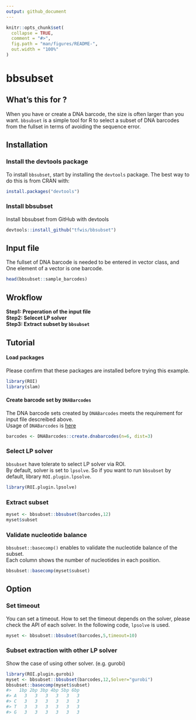 ```yaml
---
output: github_document
---
```


<!-- README.md is generated from README.Rmd. Please edit that file -->

```r
knitr::opts_chunk$set(
  collapse = TRUE,
  comment = "#>",
  fig.path = "man/figures/README-",
  out.width = "100%"
)
```

# bbsubset

<!-- badges: start -->
<!-- badges: end -->

## What's this for ?

When you have or create a DNA barcode, the size is often larger than you want. 
`bbsubset` is a simple tool for R to select a subset of DNA barcodes from the fullset in terms of avoiding the sequence error.


## Installation

### Install the devtools package

To install `bbsubset`, start by installing the `devtools` package. The best way to do this is from CRAN with:

```r
install.packages("devtools")
```

### Install bbsubset

Install bbsubset from GitHub with devtools

``` r
devtools::install_github("tfwis/bbsubset")
```


## Input file

The fullset of DNA barcode is needed to be entered in vector class, and One element of a vector is one barcode.

```r
head(bbsubset::sample_barcodes)
```


## Wrokflow

**Step1: Preperation of the input file**  
**Step2: Selecet LP solver**  
**Step3: Extract subset by `bbsubset`**  


## Tutorial

#### Load packages

Please confirm that these packages are installed before trying this
example.

``` r
library(ROI)
library(slam)
```

#### Create barcode set by `DNABarcodes`

The DNA barcode sets created by `DNABarcodes` meets the requirement for input file descreibed above.  
Usage of `DNABarcodes` is [here](https://bioconductor.org/packages/release/bioc/vignettes/DNABarcodes/inst/doc/DNABarcodes.html)

``` r
barcodes <- DNABarcodes::create.dnabarcodes(n=6, dist=3)
```

### Select LP solver

`bbsubset` have tolerate to select LP solver via ROI.  
By default, solver is set to `lpsolve`. So if you want to run `bbsubset` by default, library `ROI.plugin.lpsolve`.

``` r
library(ROI.plugin.lpsolve)
```

### Extract subset

``` r
myset <- bbsubset::bbsubset(barcodes,12)
myset$subset
```

### Validate nucleotide balance

`bbsubset::basecomp()` enables to validate the nucleotide balance of the subset.  
Each column shows the number of nucleotides in each position.

``` r
bbsubset::basecomp(myset$subset)
```


## Option

### Set timeout

You can set a timeout. How to set the timeout depends on the solver, please check the API of each solver. In the following code, `lpsolve` is used.

``` r
myset <- bbsubset::bbsubset(barcodes,5,timeout=10) 
```

### Subset extraction with other LP solver

Show the case of using other solver. (e.g. gurobi)

``` r
library(ROI.plugin.gurobi)
myset <- bbsubset::bbsubset(barcodes,12,Solver="gurobi")
bbsubset::basecomp(myset$subset)
#>   1bp 2bp 3bp 4bp 5bp 6bp
#> A   3   3   3   3   3   3
#> C   3   3   3   3   3   3
#> T   3   3   3   3   3   3
#> G   3   3   3   3   3   3
```

